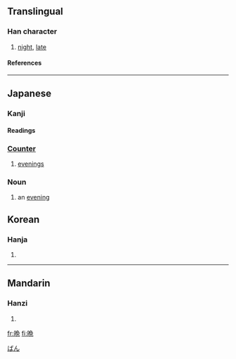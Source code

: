 {{zh-forms|{{zh-lookup|晚}}|{{zh-lookup|晩}}}}
{{see|晚}}

==Translingual==
===Han character===
{{Han char|rn=72|rad=日|as=08|sn=12|four=|canj=日弓日山 (ANAU), XX日弓日 (XXANA)}}
# [[night]], [[late]]
====References====
{{Han ref|kx=0497.311|dkj=14030|dj=0861.210|hdz=21514.040|uh=6669|ud=26217}}

----
==Japanese==
[[Category:1000 Japanese basic words|ばん]]
===Kanji===
{{ja-kanji|grade=6|rs=日08}}
====Readings====
{{ja-readings|on=[[ばん]] (ban)|kun=[[くれ]] (kure), [[おそい]] (osoi)}}

===[[助数詞|Counter]]===  
{{ja-pos|k|counter|hira=ばん|rom=ban|hidx=はん'}}  

# [[evening]]s

===Noun===
{{ja-noun|k|hira=ばん|rom=ban}}
# an [[evening]]

==Korean==
===Hanja===
{{ko-hanja|hangeul=만|eumhun=|rv=man|mr=man|y=man}}
# {{defn|Korean}}

----
==Mandarin==
===Hanzi===
{{cmn-hanzi|pin=[[wǎn]] (wan3)|wg=wan<sup>3</sup>}}
# {{defn|Mandarin}}

[[fr:晩]]
[[fi:晩]]